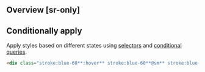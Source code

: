 ## Overview [sr-only]
<Overview />

## Conditionally apply
Apply styles based on different states using [selectors](/guide/state-selectors) and [conditional queries](/guide/conditional-queries).
```html
<div class="stroke:blue-60**:hover** stroke:blue-60**@sm** stroke:blue-60**@dark** stroke:blue-60**@print**">…</div>
```

